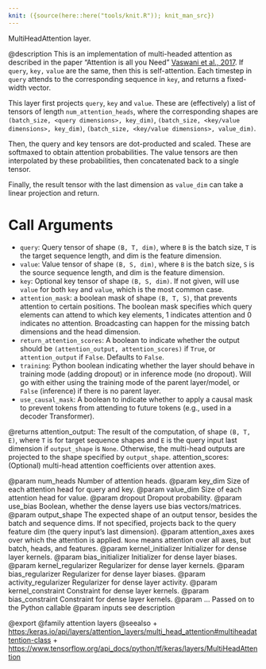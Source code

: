 ```yaml
---
knit: ({source(here::here("tools/knit.R")); knit_man_src})
---
```

MultiHeadAttention layer.

@description
This is an implementation of multi-headed attention as described in the
paper "Attention is all you Need"
[Vaswani et al., 2017](https://arxiv.org/abs/1706.03762).
If `query`, `key,` `value` are the same, then
this is self-attention. Each timestep in `query` attends to the
corresponding sequence in `key`, and returns a fixed-width vector.

This layer first projects `query`, `key` and `value`. These are
(effectively) a list of tensors of length `num_attention_heads`, where the
corresponding shapes are `(batch_size, <query dimensions>, key_dim)`,
`(batch_size, <key/value dimensions>, key_dim)`,
`(batch_size, <key/value dimensions>, value_dim)`.

Then, the query and key tensors are dot-producted and scaled. These are
softmaxed to obtain attention probabilities. The value tensors are then
interpolated by these probabilities, then concatenated back to a single
tensor.

Finally, the result tensor with the last dimension as `value_dim` can take
a linear projection and return.

# Call Arguments
- `query`: Query tensor of shape `(B, T, dim)`, where `B` is the batch size,
    `T` is the target sequence length, and dim is the feature dimension.
- `value`: Value tensor of shape `(B, S, dim)`, where `B` is the batch size,
    `S` is the source sequence length, and dim is the feature dimension.
- `key`: Optional key tensor of shape `(B, S, dim)`. If not given, will
    use `value` for both `key` and `value`, which is the most common
    case.
- `attention_mask`: a boolean mask of shape `(B, T, S)`, that prevents
    attention to certain positions. The boolean mask specifies which
    query elements can attend to which key elements, 1 indicates
    attention and 0 indicates no attention. Broadcasting can happen for
    the missing batch dimensions and the head dimension.
- `return_attention_scores`: A boolean to indicate whether the output should
    be `(attention_output, attention_scores)` if `True`, or
    `attention_output` if `False`. Defaults to `False`.
- `training`: Python boolean indicating whether the layer should behave in
    training mode (adding dropout) or in inference mode (no dropout).
    Will go with either using the training mode of the parent
    layer/model, or `False` (inference) if there is no parent layer.
- `use_causal_mask`: A boolean to indicate whether to apply a causal mask to
    prevent tokens from attending to future tokens (e.g., used in a
    decoder Transformer).

@returns
attention_output: The result of the computation, of shape `(B, T, E)`,
    where `T` is for target sequence shapes and `E` is the query input
    last dimension if `output_shape` is `None`. Otherwise, the
    multi-head outputs are projected to the shape specified by
    `output_shape`.
attention_scores: (Optional) multi-head attention coefficients over
    attention axes.

@param num_heads Number of attention heads.
@param key_dim Size of each attention head for query and key.
@param value_dim Size of each attention head for value.
@param dropout Dropout probability.
@param use_bias Boolean, whether the dense layers use bias vectors/matrices.
@param output_shape The expected shape of an output tensor, besides the batch
    and sequence dims. If not specified, projects back to the query
    feature dim (the query input's last dimension).
@param attention_axes axes over which the attention is applied. `None` means
    attention over all axes, but batch, heads, and features.
@param kernel_initializer Initializer for dense layer kernels.
@param bias_initializer Initializer for dense layer biases.
@param kernel_regularizer Regularizer for dense layer kernels.
@param bias_regularizer Regularizer for dense layer biases.
@param activity_regularizer Regularizer for dense layer activity.
@param kernel_constraint Constraint for dense layer kernels.
@param bias_constraint Constraint for dense layer kernels.
@param ... Passed on to the Python callable
@param inputs see description

@export
@family attention layers
@seealso
+ <https:/keras.io/api/layers/attention_layers/multi_head_attention#multiheadattention-class>
+ <https://www.tensorflow.org/api_docs/python/tf/keras/layers/MultiHeadAttention>
